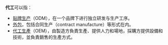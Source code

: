 '''代工'''可以指：
* [[贴牌生产|贴牌生产]]（ODM），在一个品牌下进行独立研发与生产工序。
* [[外包|外包]]，包括合同生产（contract manufacture）等形式在内。
* [[代工生產|代工生產]]（OEM），由製造方負責生產、提供人力和場地，採購方提供設備和技術，並負責銷售的生產方式。 
{{消歧义|cat=二字消歧義}}